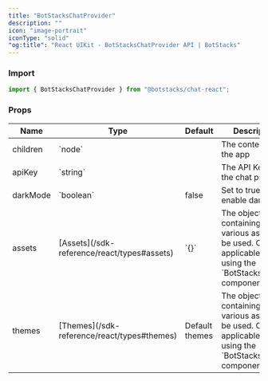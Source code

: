 ```yaml
---
title: "BotStacksChatProvider"
description: ""
icon: "image-portrait"
iconType: "solid"
"og:title": "React UIKit - BotStacksChatProvider API | BotStacks"
---
```


### Import

```js
import { BotStacksChatProvider } from "@botstacks/chat-react";
```

### Props

<table>
  <thead>
    <tr>
      <th>Name</th>
      <th>Type</th>
      <th>Default</th>
      <th>Description</th>
    </tr>
  </thead>
  <tbody>
    <tr>
      <td>children</td>
      <td>`node`</td>
      <td></td>
      <td>The content of the app</td>
    </tr>
    <tr>
      <td>apiKey</td>
      <td>`string`</td>
      <td></td>
      <td>The API Key for the chat project</td>
    </tr>
    <tr>
      <td>darkMode</td>
      <td>`boolean`</td>
      <td>false</td>
      <td>Set to true to enable dark mode</td>
    </tr>
    <tr>
      <td>assets</td>
      <td>[Assets](/sdk-reference/react/types#assets)</td>
      <td>`{}`</td>
      <td>
        The object containing various assets to be used. Only applicable when
        using the `BotStacksChatUI` component.
      </td>
    </tr>
    <tr>
      <td>themes</td>
      <td>[Themes](/sdk-reference/react/types#themes)</td>
      <td>Default themes</td>
      <td>
        The object containing various assets to be used. Only applicable when
        using the `BotStacksChatUI` component.
      </td>
    </tr>
  </tbody>
</table>
